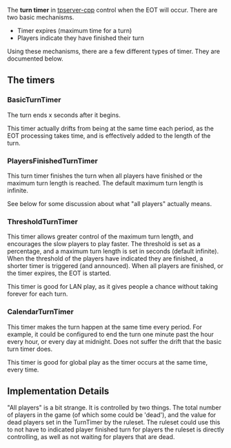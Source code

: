The '''turn timer''' in [[tpserver-cpp]] control when the EOT will occur. There are two basic mechanisms.
* Timer expires (maximum time for a turn)
* Players indicate they have finished their turn

Using these mechanisms, there are a few different types of timer. They are documented below.
== The timers ==
=== BasicTurnTimer ===
The turn ends x seconds after it begins.

This timer actually drifts from being at the same time each period, as the EOT processing takes time, and is effectively added to the length of the turn.


=== PlayersFinishedTurnTimer ===
This turn timer finishes the turn when all players have finished or the maximum turn length is reached. The default maximum turn length is infinite.

See below for some discussion about what "all players" actually means.


=== ThresholdTurnTimer ===
This timer allows greater control of the maximum turn length, and encourages the slow players to play faster. The threshold is set as a percentage, and a maximum turn length is set in seconds (default infinite). When the threshold of the players have indicated they are finished, a shorter timer is triggered (and announced). When all players are finished, or the timer expires, the EOT is started.

This timer is good for LAN play, as it gives people a chance without taking forever for each turn.


=== CalendarTurnTimer ===
This timer makes the turn happen at the same time every period. For example, it could be configured to end the turn one minute past the hour every hour, or every day at midnight. Does not suffer the drift that the basic turn timer does.

This timer is good for global play as the timer occurs at the same time, every time.

== Implementation Details ==
"All players" is a bit strange. It is controlled by two things. The total number of players in the game (of which some could be 'dead'), and the value for dead players set in the TurnTimer by the ruleset. The ruleset could use this to not have to indicated player finished turn for players the ruleset is directly controlling, as well as not waiting for players that are dead.